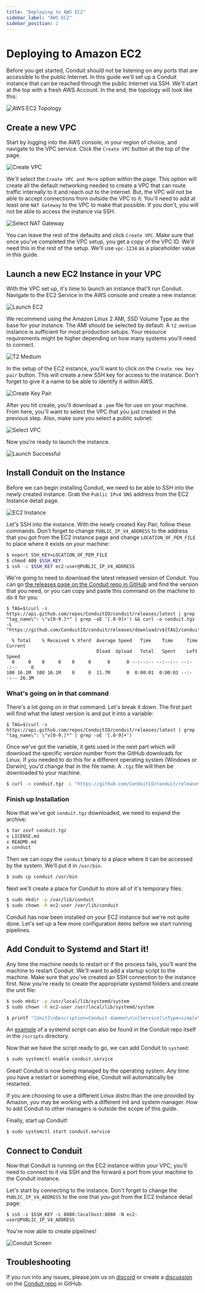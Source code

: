 ```yaml
---
title: "Deploying to AWS EC2"
sidebar_label: "AWS EC2"
sidebar_position: 2
---
```


# Deploying to Amazon EC2

Before you get started, Conduit should not be listening on any ports that are accessible to the public Internet. In this guide we'll set up a Conduit instance that can be reached through the public Internet via SSH. We'll start at the top with a fresh AWS Account. In the end, the topology will look like this:

![AWS EC2 Topology](/img/guides/aws-ec2-deployment/aws_ec2_conduit_setup.png)

## Create a new VPC

Start by logging into the AWS console, in your region of choice, and navigate to the VPC service. Click the `Create VPC` button at the top of the page.

![Create VPC](/img/guides/aws-ec2-deployment/create-vpc.png)

We'll select the `Create VPC and More` option within the page. This option will create all the default networking needed to create a VPC that can route traffic internally to it and reach out to the internet. But, the VPC will not be able to accept connections from outside the VPC to it. You'll need to add at least one `NAT Gateway` to the VPC to make that possible. If you don't, you will not be able to access the instance via SSH.

![Select NAT Gateway](/img/guides/aws-ec2-deployment/select-nat-gateway.png)

You can leave the rest of the defaults and click `Create VPC`. Make sure that once you've completed the VPC setup, you get a copy of the VPC ID. We'll need this in the rest of the setup. We'll use `vpc-1234` as a placeholder value in this guide.

## Launch a new EC2 Instance in your VPC

With the VPC set up, it's time to launch an instance that'll run Conduit. Navigate to the EC2 Service in the AWS console and create a new instance:

![Launch EC2](/img/guides/aws-ec2-deployment/launch-ec2-instance.png)

We recommend using the Amazon Linux 2 AMI, SSD Volume Type as the base for your instance. The AMI should be selected by default. A `t2.medium` instance is sufficient for most production setups. Your resource requirements might be higher depending on how many systems you'll need to connect.

![T2 Medium](/img/guides/aws-ec2-deployment/t2-medium-instance.png)

In the setup of the EC2 instance, you'll want to click on the `Create new key pair` button. This will create a new SSH key for access to the instance. Don't forget to give it a name to be able to identify it within AWS.

![Create Key Pair](/img/guides/aws-ec2-deployment/create-key-pair.png)

After you hit create, you'll download a `.pem` file for use on your machine. From here, you'll want to select the VPC that you just created in the previous step. Also, make sure you select a public subnet:

![Select VPC](/img/guides/aws-ec2-deployment/select-vpc.png)

Now you're ready to launch the instance.

![Launch Successful](/img/guides/aws-ec2-deployment/launch-ec2-success.png)


## Install Conduit on the Instance

Before we can begin installing Conduit, we need to be able to SSH into the newly created instance. Grab the `Public IPv4 DNS` address from the EC2 Instance detail page.

![EC2 Instance](/img/guides/aws-ec2-deployment/ec2-public-dns.png)

Let's SSH into the instance. With the newly created Key Pair, follow these commands. Don't forget to change `PUBLIC_IP_V4_ADDRESS` to the address that you got from the EC2 instance page and change `LOCATION_OF_PEM_FILE` to place where it exists on your machine:

```bash
$ export SSH_KEY=LOCATION_OF_PEM_FILE
$ chmod 400 $SSH_KEY
$ ssh -i $SSH_KEY ec2-user@PUBLIC_IP_V4_ADDRESS
```

We're going to need to download the latest released version of Conduit. You can go [the releases page on the Conduit repo in GitHub](https://github.com/ConduitIO/conduit/releases) and find the version that you need, or you can copy and paste this command on the machine to do it for you:

```shell
$ TAG=$(curl -s https://api.github.com/repos/ConduitIO/conduit/releases/latest | grep "tag_name\": \"v[0-9.]*" | grep -oE '[.0-9]+') && curl -o conduit.tgz -L "https://github.com/ConduitIO/conduit/releases/download/v${TAG}/conduit_${TAG}_Linux_x86_64.tar.gz"

  % Total    % Received % Xferd  Average Speed   Time    Time     Time  Current
                                 Dload  Upload   Total   Spent    Left  Speed
  0     0    0     0    0     0      0      0 --:--:-- --:--:-- --:--:--     0
100 16.1M  100 16.1M    0     0  11.7M      0  0:00:01  0:00:01 --:--:-- 26.3M
```

### What's going on in that command

There's a lot going on in that command. Let's break it down. The first part will find what the latest version is and put it into a variable:

```shell
$ TAG=$(curl -s https://api.github.com/repos/ConduitIO/conduit/releases/latest | grep "tag_name\": \"v[0-9.]*" | grep -oE '[.0-9]+')
```

Once we've got the variable, it gets used in the next part which will download the specific version number from the GitHub downloads for Linux. If you needed to do this for a different operating system (Windows or Darwin), you'd change that in the file name. A `.tgz` file will then be downloaded to your machine.

```bash
$ curl -o conduit.tgz -L "https://github.com/ConduitIO/conduit/releases/download/v${TAG}/conduit_${TAG}_Linux_x86_64.tar.gz"
```

### Finish up Installation

Now that we've got `conduit.tgz` downloaded, we need to expand the archive:

```bash
$ tar zxvf conduit.tgz
x LICENSE.md
x README.md
x conduit
```

Then we can copy the `conduit` binary to a place where it can be accessed by the system. We'll put it in `/usr/bin`.

```bash
$ sudo cp conduit /usr/bin
```

Next we'll create a place for Conduit to store all of it's temporary files:

```bash
$ sudo mkdir -p /var/lib/conduit
$ sudo chown -R ec2-user /var/lib/conduit
```

Conduit has now been installed on your EC2 instance but we're not quite done. Let's set up a few more configuration items before we start running pipelines.


## Add Conduit to Systemd and Start it!

Any time the machine needs to restart or if the process fails, you'll want the machine to restart Conduit. We'll want to add a startup script to the machine. Make sure that you've created an SSH connection to the instance first. Now you're ready to create the appropriate systemd folders and create the unit file:

```bash
$ sudo mkdir -p /usr/local/lib/systemd/system
$ sudo chown -R ec2-user /usr/local/lib/systemd/system

$ printf "[Unit]\nDescription=Conduit daemon\n\n[Service]\nType=simple\nUser=ec2-user\nWorkingDirectory=/var/lib/conduit\nExecStart=/usr/bin/conduit\n\n[Install]\nWantedBy=multi-user.target" >> /usr/local/lib/systemd/system/conduit.service
```

An [example](https://github.com/ConduitIO/conduit/blob/main/scripts/conduit.service) of a systemd script can also be found in the Conduit repo itself in the `/scripts` directory.

Now that we have the script ready to go, we can add Conduit to `systemd`:

```bash
$ sudo systemctl enable conduit.service
```

Great! Conduit is now being managed by the operating system. Any time you have a restart or something else, Conduit will automatically be restarted.

If you are choosing to use a different Linux distro than the one provided by Amazon, you may be working with a different init and system manager. How to add Conduit to other managers is outside the scope of this guide.

Finally, start up Conduit!

```bash
$ sudo systemctl start conduit.service
```

## Connect to Conduit

Now that Conduit is running on the EC2 instance within your VPC, you'll need to connect to it via SSH and the forward a port from your machine to the Conduit instance.

Let's start by connecting to the instance. Don't forget to change the `PUBLIC_IP_V4_ADDRESS` to the one that you got from the EC2 Instance detail page:

```shell
$ ssh -i $SSH_KEY -L 8080:localhost:8080 -N ec2-user@PUBLIC_IP_V4_ADDRESS
```

You're now able to create pipelines!

![Conduit Screen](/img/guides/aws-ec2-deployment/conduit-screen.png)

## Troubleshooting

If you run into any issues, please join us on [discord](https://discord.meroxa.com) or create a [discussion](https://github.com/ConduitIO/conduit/discussions/new) on the [Conduit repo](https://github.com/conduitio/conduit) in GitHub.

